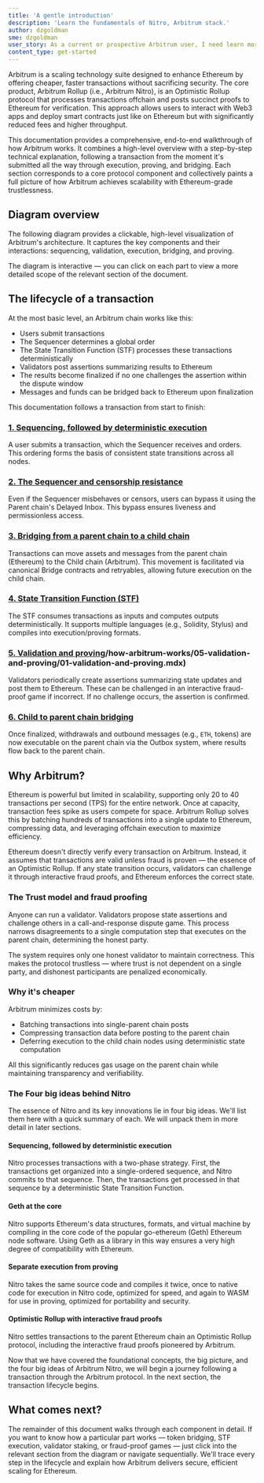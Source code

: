 ```yaml
---
title: 'A gentle introduction'
description: 'Learn the fundamentals of Nitro, Arbitrum stack.'
author: dzgoldman
sme: dzgoldman
user_story: As a current or prospective Arbitrum user, I need learn more about Nitros design.
content_type: get-started
---
```



<a data-quicklook-from="arbitrum">Arbitrum</a> is a scaling technology suite designed to enhance Ethereum by offering cheaper, faster transactions without sacrificing security. The core product, Arbitrum Rollup (i.e., <a data-quicklook-from="arbitrum-nitro">Arbitrum Nitro</a>), is an Optimistic Rollup protocol that processes transactions offchain and posts succinct proofs to Ethereum for verification. This approach allows users to interact with Web3 apps and deploy smart contracts just like on Ethereum but with significantly reduced fees and higher throughput.

This documentation provides a comprehensive, end-to-end walkthrough of how Arbitrum works. It combines a high-level overview with a step-by-step technical explanation, following a <a data-quicklook-from="transaction">transaction</a> from the moment it's submitted all the way through execution, proving, and bridging. Each section corresponds to a core protocol component and collectively paints a full picture of how Arbitrum achieves scalability with Ethereum-grade trustlessness.


## Diagram overview
The following diagram provides a clickable, high-level visualization of Arbitrum's architecture. It captures the key components and their interactions: sequencing, validation, execution, bridging, and proving.

The diagram is interactive –– you can click on each part to view a more detailed scope of the relevant section of the document.


<ImageZoom
  src="/img/haw-transaction-lifecycle-interactive.svg"
  alt="Interactive diagram of the transaction lifecycle"
  className="img-600px"
/>


## The lifecycle of a transaction
At the most basic level, an <a data-quicklook-from="arbitrum-chain">Arbitrum chain</a> works like this:
- Users submit transactions
- The <a data-quicklook-from="sequencer">Sequencer</a> determines a global order
- The <a data-quicklook-from="state-transition-function">State Transition Function</a> (STF) processes these transactions deterministically
- Validators post assertions summarizing results to Ethereum
- The results become finalized if no one challenges the <a data-quicklook-from="assertion">assertion</a> within the dispute window
- Messages and funds can be bridged back to Ethereum upon finalization


<ImageWithCaption
  caption="Original napkin sketch drawn by Arbitrum co-founder Ed Felten"
  src="https://lh4.googleusercontent.com/qwf_aYyB1AfX9s-_PQysOmPNtWB164_qA6isj3NhkDnmcro6J75f6MC2_AjlN60lpSkSw6DtZwNfrt13F3E_G8jdvjeWHX8EophDA2oUM0mEpPVeTlMbsjUCMmztEM0WvDpyWZ6R"
/>


This documentation follows a transaction from start to finish:

### [1. Sequencing, followed by deterministic execution](/how-arbitrum-works/02-transaction-lifecycle.mdx)
A user submits a transaction, which the Sequencer receives and orders. This ordering forms the basis of consistent state transitions across all nodes.

### [2. The Sequencer and censorship resistance](/how-arbitrum-works/03-sequencer.mdx)
Even if the Sequencer misbehaves or censors, users can bypass it using the <a data-quicklook-from="parent-chain">Parent chain</a>'s <a data-quicklook-from="delayed-inbox">Delayed Inbox</a>. This bypass ensures liveness and permissionless access.

### [3. Bridging from a parent chain to a child chain](/how-arbitrum-works/10-l1-to-l2-messaging.mdx)
Transactions can move assets and messages from the parent chain (Ethereum) to the <a data-quicklook-from="child-chain">Child chain</a> (Arbitrum). This movement is facilitated via canonical <a data-quicklook-from="bridge">Bridge</a> contracts and retryables, allowing future execution on the child chain.

### [4. State Transition Function (STF)](/how-arbitrum-works/04-state-transition-function/01-stf-gentle-intro.mdx)
The STF consumes transactions as inputs and computes outputs deterministically. It supports multiple languages (e.g., Solidity, <a data-quicklook-from="stylus">Stylus</a>) and compiles into execution/proving formats.

### [5. Validation and proving]()/how-arbitrum-works/05-validation-and-proving/01-validation-and-proving.mdx)
Validators periodically create assertions summarizing state updates and post them to Ethereum. These can be challenged in an interactive fraud-proof game if incorrect. If no <a data-quicklook-from="challenge">challenge</a> occurs, the assertion is confirmed.

### [6. Child to parent chain bridging](/how-arbitrum-works/11-l2-to-l1-messaging.mdx)
Once finalized, withdrawals and outbound messages (e.g., `ETH`, tokens) are now executable on the parent chain via the <a data-quicklook-from="outbox">Outbox</a> system, where results flow back to the parent chain.


## Why Arbitrum?
Ethereum is powerful but limited in scalability, supporting only 20 to 40 transactions per second (TPS) for the entire network. Once at capacity, transaction fees spike as users compete for space. Arbitrum Rollup solves this by batching hundreds of transactions into a single update to Ethereum, compressing data, and leveraging offchain execution to maximize efficiency.

Ethereum doesn't directly verify every transaction on Arbitrum. Instead, it assumes that transactions are valid unless fraud is proven –– the essence of an Optimistic Rollup. If any state transition occurs, validators can challenge it through interactive fraud proofs, and Ethereum enforces the correct state.

### The Trust model and fraud proofing
Anyone can run a <a data-quicklook-from="validator">validator</a>. Validators propose state assertions and challenge others in a call-and-response dispute game. This process narrows disagreements to a single computation step that executes on the parent chain, determining the honest party.

The system requires only one honest validator to maintain correctness. This makes the protocol <a data-quicklook-from="trustless">trustless</a> –– where trust is not dependent on a single party, and dishonest participants are penalized economically.


### Why it's cheaper
Arbitrum minimizes costs by:
- Batching transactions into single-parent chain posts
- Compressing transaction data before posting to the parent chain
- Deferring execution to the child chain nodes using deterministic state computation

All this significantly reduces gas usage on the parent chain while maintaining transparency and verifiability.


### The Four big ideas behind Nitro
The essence of Nitro and its key innovations lie in four big ideas. We'll list them here with a quick summary of each. We will unpack them in more detail in later sections.

#### Sequencing, followed by deterministic execution
Nitro processes transactions with a two-phase strategy. First, the transactions get organized into a single-ordered sequence, and Nitro commits to that sequence. Then, the transactions get processed in that sequence by a deterministic State Transition Function.

#### Geth at the core
Nitro supports Ethereum's data structures, formats, and virtual machine by compiling in the core code of the popular go-ethereum (<a data-quicklook-from="geth">Geth</a>) Ethereum node software. Using Geth as a library in this way ensures a very high degree of compatibility with Ethereum.

#### Separate execution from proving
Nitro takes the same source code and compiles it twice, once to native code for execution in Nitro code, optimized for speed, and again to <a data-quicklook-from="wasm">WASM</a> for use in proving, optimized for portability and security.

#### Optimistic Rollup with interactive fraud proofs
Nitro settles transactions to the parent Ethereum chain an Optimistic Rollup protocol, including the interactive fraud proofs pioneered by Arbitrum. 

Now that we have covered the foundational concepts, the big picture, and the four big ideas of Arbitrum Nitro, we will begin a journey following a transaction through the Arbitrum protocol. In the next section, the transaction lifecycle begins.


## What comes next?
The remainder of this document walks through each component in detail. If you want to know how a particular part works –– token bridging, STF execution, validator staking, or fraud-proof games –– just click into the relevant section from the diagram or navigate sequentially. We'll trace every step in the lifecycle and explain how Arbitrum delivers secure, efficient scaling for Ethereum.